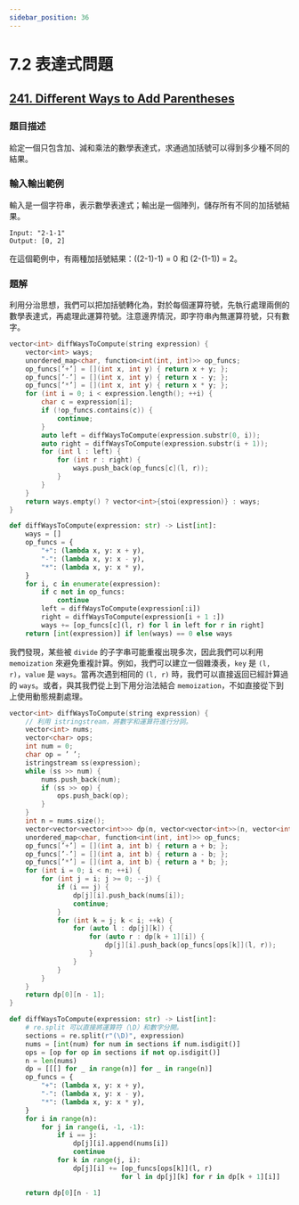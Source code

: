 ```yaml
---
sidebar_position: 36
---
```


# 7.2 表達式問題

## [241. Diﬀerent Ways to Add Parentheses](https://leetcode.com/problems/different-ways-to-add-parentheses/)

### 題目描述

給定一個只包含加、減和乘法的數學表達式，求通過加括號可以得到多少種不同的結果。

### 輸入輸出範例

輸入是一個字符串，表示數學表達式；輸出是一個陣列，儲存所有不同的加括號結果。

```
Input: "2-1-1"
Output: [0, 2]
```

在這個範例中，有兩種加括號結果：((2-1)-1) = 0 和 (2-(1-1)) = 2。

### 題解

利用分治思想，我們可以把加括號轉化為，對於每個運算符號，先執行處理兩側的數學表達式，再處理此運算符號。注意邊界情況，即字符串內無運算符號，只有數字。

<Tabs>
<TabItem value="cpp" label="C++">

```cpp
vector<int> diffWaysToCompute(string expression) {
    vector<int> ways;
    unordered_map<char, function<int(int, int)>> op_funcs;
    op_funcs[’+’] = [](int x, int y) { return x + y; };
    op_funcs[’-’] = [](int x, int y) { return x - y; };
    op_funcs[’*’] = [](int x, int y) { return x * y; };
    for (int i = 0; i < expression.length(); ++i) {
        char c = expression[i];
        if (!op_funcs.contains(c)) {
            continue;
        }
        auto left = diffWaysToCompute(expression.substr(0, i));
        auto right = diffWaysToCompute(expression.substr(i + 1));
        for (int l : left) {
            for (int r : right) {
                ways.push_back(op_funcs[c](l, r));
            }
        }
    }
    return ways.empty() ? vector<int>{stoi(expression)} : ways;
}
```

</TabItem>
<TabItem value="py" label="Python">

```py
def diffWaysToCompute(expression: str) -> List[int]:
    ways = []
    op_funcs = {
        "+": (lambda x, y: x + y),
        "-": (lambda x, y: x - y),
        "*": (lambda x, y: x * y),
    }
    for i, c in enumerate(expression):
        if c not in op_funcs:
            continue
        left = diffWaysToCompute(expression[:i])
        right = diffWaysToCompute(expression[i + 1 :])
        ways += [op_funcs[c](l, r) for l in left for r in right]
    return [int(expression)] if len(ways) == 0 else ways
```

</TabItem>

</Tabs>

我們發現，某些被 `divide` 的子字串可能重複出現多次，因此我們可以利用 `memoization` 來避免重複計算。例如，我們可以建立一個雜湊表，`key` 是 `(l, r)`，`value` 是 `ways`。當再次遇到相同的 `(l, r)` 時，我們可以直接返回已經計算過的 `ways`。或者，與其我們從上到下用分治法結合 `memoization`，不如直接從下到上使用動態規劃處理。

<Tabs>
<TabItem value="cpp" label="C++">

```cpp
vector<int> diffWaysToCompute(string expression) {
    // 利用 istringstream，將數字和運算符進行分詞。
    vector<int> nums;
    vector<char> ops;
    int num = 0;
    char op = ’ ’;
    istringstream ss(expression);
    while (ss >> num) {
        nums.push_back(num);
        if (ss >> op) {
            ops.push_back(op);
        }
    }
    int n = nums.size();
    vector<vector<vector<int>>> dp(n, vector<vector<int>>(n, vector<int>()));
    unordered_map<char, function<int(int, int)>> op_funcs;
    op_funcs[’+’] = [](int a, int b) { return a + b; };
    op_funcs[’-’] = [](int a, int b) { return a - b; };
    op_funcs[’*’] = [](int a, int b) { return a * b; };
    for (int i = 0; i < n; ++i) {
        for (int j = i; j >= 0; --j) {
            if (i == j) {
                dp[j][i].push_back(nums[i]);
                continue;
            }
            for (int k = j; k < i; ++k) {
                for (auto l : dp[j][k]) {
                    for (auto r : dp[k + 1][i]) {
                        dp[j][i].push_back(op_funcs[ops[k]](l, r));
                    }
                }
            }
        }
    }
    return dp[0][n - 1];
}
```

</TabItem>
<TabItem value="py" label="Python">

```py
def diffWaysToCompute(expression: str) -> List[int]:
    # re.split 可以直接將運算符（\D）和數字分開。
    sections = re.split(r"(\D)", expression)
    nums = [int(num) for num in sections if num.isdigit()]
    ops = [op for op in sections if not op.isdigit()]
    n = len(nums)
    dp = [[[] for _ in range(n)] for _ in range(n)]
    op_funcs = {
        "+": (lambda x, y: x + y),
        "-": (lambda x, y: x - y),
        "*": (lambda x, y: x * y),
    }
    for i in range(n):
        for j in range(i, -1, -1):
            if i == j:
                dp[j][i].append(nums[i])
                continue
            for k in range(j, i):
                dp[j][i] += [op_funcs[ops[k]](l, r)
                            for l in dp[j][k] for r in dp[k + 1][i]]

    return dp[0][n - 1]
             
```

</TabItem>

</Tabs>